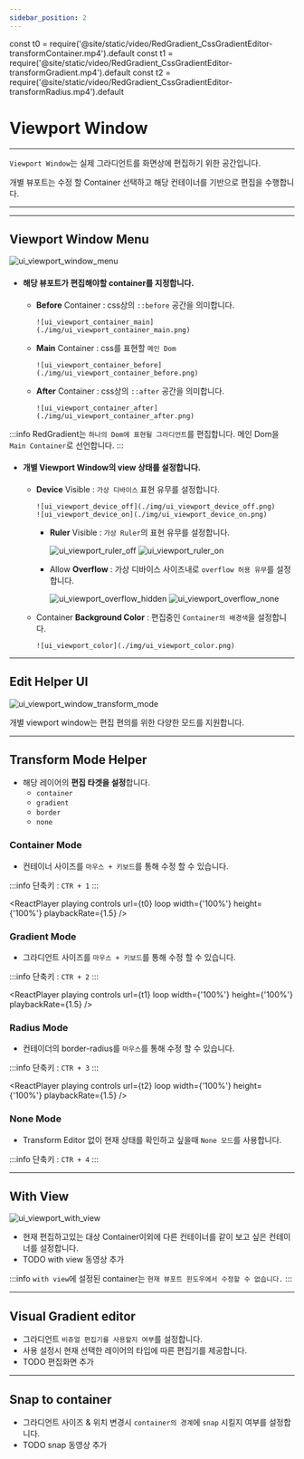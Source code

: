 ```yaml
---
sidebar_position: 2
---
```



const t0 = require('@site/static/video/RedGradient_CssGradientEditor-transformContainer.mp4').default
const t1 = require('@site/static/video/RedGradient_CssGradientEditor-transformGradient.mp4').default
const t2 = require('@site/static/video/RedGradient_CssGradientEditor-transformRadius.mp4').default


# Viewport Window

<hr/>

```Viewport Window```는 실제 그라디언트를 화면상에 편집하기 위한 공간입니다.

개별 뷰포트는 수정 할 Container 선택하고 해당 컨테이너를 기반으로 편집을 수행합니다.

<hr/>

<TOCInline toc={toc}/>

<hr/>

## Viewport Window Menu
![ui_viewport_window_menu](./img/ui_viewport_window_menu.png)
- #### 해당 뷰포트가 편집해야할 container를 지정합니다.
  - **Before** Container : css상의 ```::before``` 공간을 의미합니다.

		![ui_viewport_container_main](./img/ui_viewport_container_main.png)
  - **Main** Container : css를 표현할 ```메인 Dom```

		![ui_viewport_container_before](./img/ui_viewport_container_before.png)
  - **After** Container : css상의 ```::after``` 공간을 의미합니다.

		![ui_viewport_container_after](./img/ui_viewport_container_after.png)

:::info
RedGradient는 ```하나의 Dom에 표현될 그라디언트```를 편집합니다.
메인 Dom을 ```Main Container```로 선언합니다.
:::


- #### 개별 Viewport Window의 view 상태를 설정합니다.
  - **Device** Visible : ```가상 디바이스``` 표현 유무를 설정합니다.

		![ui_viewport_device_off](./img/ui_viewport_device_off.png)
		![ui_viewport_device_on](./img/ui_viewport_device_on.png)
	- **Ruler** Visible :  ```가상 Ruler```의 표현 유무를 설정합니다.

		![ui_viewport_ruler_off](./img/ui_viewport_ruler_off.png)
		![ui_viewport_ruler_on](./img/ui_viewport_ruler_on.png)
	- Allow **Overflow** : 가상 디바이스 사이즈내로 ```overflow 허용 유무```를 설정합니다.

		![ui_viewport_overflow_hidden](./img/ui_viewport_overflow_hidden.png)
		![ui_viewport_overflow_none](./img/ui_viewport_overflow_none.png)
  - Container **Background Color** : 편집중인 ```Container의 배경색```을 설정합니다.

		![ui_viewport_color](./img/ui_viewport_color.png)

<hr/>

## Edit Helper UI
![ui_viewport_window_transform_mode](./img/ui_viewport_window_transform_mode.png)

개별 viewport window는 편집 편의를 위한 다양한 모드를 지원합니다.

<hr/>

## Transform Mode Helper
- 해당 레이어의 **편집 타겟을 설정**합니다.
  - ```container```
  - ```gradient```
  - ```border```
  - ```none```

### Container Mode
- 컨테이너 사이즈를 ```마우스 + 키보드```를 통해 수정 할 수 있습니다.

:::info
단축키 : ```CTR + 1```
:::

[//]: # (![ui_transform_container]&#40;./img/ui_transform_container.png&#41;)
<ReactPlayer
	playing
	controls
	url={t0}
	loop
	width={'100%'}
	height={'100%'}
	playbackRate={1.5}
/>

### Gradient Mode
- 그라디언트 사이즈를 ```마우스 + 키보드```를 통해 수정 할 수 있습니다.

:::info
단축키 : ```CTR + 2```
:::

[//]: # (![ui_transform_gradient]&#40;./img/ui_transform_gradient.png&#41;)
<ReactPlayer
	playing
	controls
	url={t1}
	loop
	width={'100%'}
	height={'100%'}
	playbackRate={1.5}
/>

### Radius Mode
- 컨테이더의 border-radius를 ```마우스```를 통해 수정 할 수 있습니다.

:::info
단축키 : ```CTR + 3```
:::

[//]: # (![ui_transform_radius]&#40;./img/ui_transform_radius.png&#41;)
<ReactPlayer
	playing
	controls
	url={t2}
	loop
	width={'100%'}
	height={'100%'}
	playbackRate={1.5}
/>

### None Mode
- Transform Editor 없이 현재 상태를 확인하고 싶을때 ```None 모드```를 사용합니다.

:::info
단축키 : ```CTR + 4```
:::

<hr/>


## With View
![ui_viewport_with_view](./img/ui_viewport_with_view.png)

- 현재 편집하고있는 대상 Container이외에 다른 컨테이너를 같이 보고 싶은 컨테이너를 설정합니다.
- TODO with view 동영상 추가

:::info
```with view```에 설정된 container는 ```현재 뷰포트 윈도우에서 수정할 수 없습니다.```
:::
<hr/>


## Visual Gradient editor
- 그라디언트 ```비쥬얼 편집기를 사용할지 여부```를 설정합니다.
- 사용 설정시 현재 선택한 레이어의 타입에 따른 편집기를 제공합니다.
- TODO 편집화면 추가
<hr/>


## Snap to container
- 그라디언트 사이즈 & 위치 변경시 ```container의 경계```에 ```snap``` 시킬지 여부를 설정합니다.
- TODO snap 동영상 추가

